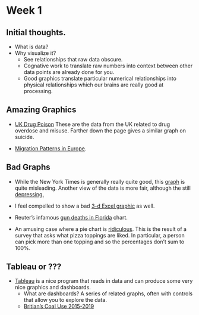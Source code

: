 # Week 1


## Initial thoughts.

* What is data?
* Why visualize it?
    * See relationships that raw data obscure.
    * Cognative work to translate raw numbers into context between other data points are already done for you.
    * Good graphics translate particular numerical relationships into physical relationships which our brains are really good at processing.
    

## Amazing Graphics

* [UK Drug Poison](https://www.ons.gov.uk/peoplepopulationandcommunity/healthandsocialcare/healthandwellbeing/articles/middleagedgenerationmostlikelytodiebysuicideanddrugpoisoning/2019-08-13) These are the data from the UK related to drug overdose and misuse. Farther down the page gives a similar graph on suicide.


* [Migration Patterns in Europe](https://www.torre.nl/EUmoves/).

## Bad Graphs

* While the New York Times is generally really quite good, this [graph](https://www.nytimes.com/2016/11/29/world/americas/western-liberal-democracy.html?_r=0) is quite misleading. Another view of the data is more fair, although the still 
[depressing.](https://1.bp.blogspot.com/-RQ66mUnaw9Y/XT2gT0j8-tI/AAAAAAAAKoU/G5eOqwdoXS4aW_n0s5-OPWTwes3rdDS6ACLcBGAs/s1600/democracy2.png)

* I feel compelled to show a bad [3-d Excel graphic](https://consultantjournal.com/blog/use-3d-charts-at-your-own-risk) as well.


* Reuter's infamous [gun deaths in Florida](https://callingbullshit.org/tools/img/stand_your_ground.png) chart.

* An amusing case where a pie chart is [ridiculous](https://flowingdata.com/2017/03/09/pie-charts-are-okay/). This is the result of a survey that asks what pizza toppings are liked. In particular, a person can pick more than one topping and so the percentages don't sum to 100%.


## Tableau or ???

* [Tableau](https://www.tableau.com/academic/students#form) is a nice program that reads in data and can produce some very nice graphics and dashboards.  
    * What are dashboards? A series of related graphs, often with controls that allow you to explore the data.
    * [Britian's Coal Use 2015-2019](https://public.tableau.com/en-us/gallery/britains-coal-free-record)

